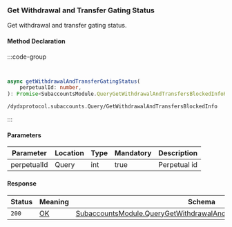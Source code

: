 ### Get Withdrawal and Transfer Gating Status

Get withdrawal and transfer gating status.

#### Method Declaration

:::code-group

```python [Python]
```

```rust [Rust]
```

```typescript [TypeScript]
async getWithdrawalAndTransferGatingStatus(
    perpetualId: number,
): Promise<SubaccountsModule.QueryGetWithdrawalAndTransfersBlockedInfoResponse>
```

```url
/dydxprotocol.subaccounts.Query/GetWithdrawalAndTransfersBlockedInfo
```
:::

#### Parameters

| Parameter     | Location  | Type  | Mandatory | Description   |
| ------------- | --------- | ----- | --------- | ------------- |
| perpetualId   | Query     | int   | true      | Perpetual id  |

#### Response

| Status    | Meaning   | Schema                                                                |
| --------- | --------- | --------------------------------------------------------------------- |
| `200`     | [OK]      | [SubaccountsModule.QueryGetWithdrawalAndTransfersBlockedInfoResponse] |

[OK]: /types/ok
[SubaccountsModule.QueryGetWithdrawalAndTransfersBlockedInfoResponse]: /types/cosmos